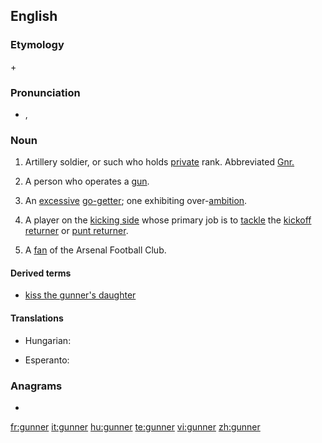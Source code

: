 {{also|Gunner}}
==English==

===Etymology===
{{etyl|enm}} {{term|gun|lang=enm}} + {{term|-er|lang=enm}}

===Pronunciation===
* {{a|UK}} {{IPA|/ɡʌn.ə(ɹ)/}}, {{SAMPA|/gVn.@(r)/}}
*: {{rhymes|ʌnə(r)}}

===Noun===
{{en-noun}}

# {{military}} Artillery soldier, or such who holds [[private]] rank. Abbreviated [[Gnr.]]
# A person who operates a [[gun]].
# {{figuratively}} An [[excessive]] [[go-getter]]; one exhibiting over-[[ambition]].
# {{American football}} A player on the [[kicking side]] whose primary job is to [[tackle]] the [[kickoff returner]] or [[punt returner]].
# {{UK|slang|soccer}} A [[fan]] of the Arsenal Football Club.

====Derived terms====
* [[kiss the gunner's daughter]]

====Translations====
{{trans-top|artillery soldier}}
* Hungarian: {{t-|hu|tüzér}}
{{trans-mid}}
{{trans-bottom}}

{{trans-top|someone that operates a gun}}
* Esperanto: {{t-|eo|pafisto|xs=Esperanto}}
{{trans-mid}}
{{trans-bottom}}

===Anagrams===
* {{alphagram|egnnru}}

[[fr:gunner]]
[[it:gunner]]
[[hu:gunner]]
[[te:gunner]]
[[vi:gunner]]
[[zh:gunner]]